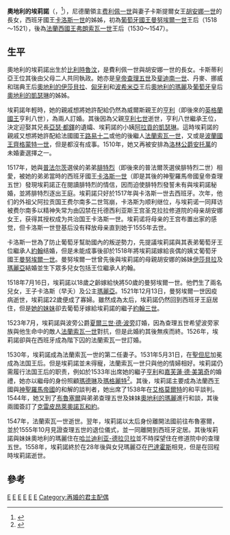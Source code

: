 {{Otheruses|subject=卡斯蒂利亚國王[[費利佩一世|費利佩一世]]的女兒|other=其他同名的奧地利女大公|奧地利的艾蕾諾爾}}
{{noteTA
|1=zh:埃莉諾; zh-tw:艾莉諾;
|2=zh-hans:费利佩;zh-hant:費利佩;zh-tw:腓力;
|3=zh-hans:费尔南多;zh-hant:費爾南多;zh-tw:斐迪南;
|4=zh-hans:卡斯蒂利亚;zh-hant:卡斯蒂利亞;zh-tw:卡斯提爾;
|5=zh-hant:曼努埃爾;zh-tw:曼紐;
}}
{{Infobox royalty
| name = 奧地利的埃莉諾
| image = Joos_van_Cleve_003.jpg
| succession1 = [[葡萄牙君主配偶列表|葡萄牙王后]]
| reign1 = 1518年7月16日-1521年12月23日
| predecessor1 = [[亞拉岡的瑪麗亞_(1482-1517)|阿拉贡的玛丽亚]]
| successor1 = [[奥地利的卡塔里娜_(1507-1578)|奧地利的凱瑟琳]]
| succession2 = [[法国君主配偶列表|法國王后]]
| reign2 = 1530年7月4日-1547年3月31日
| coronation2 = 1531年5月31日
| predecessor2 = [[法蘭西的克洛德|法蘭西的克洛德]]
| successor2 = [[凯瑟琳·德·美第奇|嘉芙蓮·德·麥地奇]]
| spouse = [[曼努埃尔一世_(葡萄牙)|曼努埃爾一世]]<BR>[[弗朗索瓦一世_(法兰西)|法蘭索瓦一世]]
| issue = 維塞乌女公爵[[瑪麗亞_(葡萄牙)|瑪麗亞公主]]
| royal house  =[[哈布斯堡王朝|哈布斯堡王朝]]
| title  =
| father = [[費利佩一世_(卡斯蒂利亚)|费利佩一世]]
| mother = [[胡安娜_(卡斯蒂利亚)|胡安娜一世]]
| birth_date  = {{birth date|1498|11|15|mf=y}}
| birth_place = [[比利時|比利時]][[魯汶|魯汶]]
| death_date  = {{death date and age|1558|2|25|1498|11|15|mf=y}}
| death_place = [[西班牙|西班牙]][[塔拉韋拉拉雷亞爾|塔拉韋拉拉雷亞爾]]
}}

'''奧地利的埃莉諾'''（{{lang|en|Eleanor of Austria}}，{{bd|1498年|11月15日|1558年|2月25日|catIdx=E}}<ref name="Diccionario">{{cite web|title=Portugal - Dicionário Histórico, Corográfico, Heráldico, Biográfico, Bibliográfico, Numismático e Artístico|url=http://www.arqnet.pt/dicionario/leonorrainha2.html|accessdate=2012|author=Leonor (D.)|language=pt|volume=IV|page=170-171|archive-date=2019-09-16|archive-url=https://web.archive.org/web/20190916094146/http://www.arqnet.pt/dicionario/leonorrainha2.html|dead-url=no}}</ref>），尼德蘭領主[[費利佩一世_(卡斯蒂利亞)|费利佩一世]]與妻子卡斯提爾女王[[胡安娜_(卡斯蒂利亞)|胡安娜一世]]的長女，西班牙國王[[查理五世_(神圣罗马帝国)|卡洛斯一世]]的姊姊，初為[[葡萄牙國王|葡萄牙國王]][[曼努埃尔一世_(葡萄牙)|曼努埃爾一世]]王后（1518～1521），後為[[法國國王|法蘭西國王]][[弗朗索瓦一世_(法兰西)|弗朗索瓦一世]]王后（1530～1547）。

== 生平 ==
奧地利的埃莉諾出生於[[比利時|比利時]][[鲁汶|魯汶]]，是費利佩一世與胡安娜一世的長女。卡斯蒂利亞王位其後由父母二人共同執政。她亦是[[皇帝|皇帝]][[查理五世_(神圣罗马帝国)|查理五世]]及[[斐迪南一世_(神圣罗马帝国)|斐迪南一世]]、丹麥、挪威和瑞典王后[[奧地利的伊莎貝拉|奧地利的伊莎貝拉]]、[[匈牙利|匈牙利]]和[[波希米亞|波希米亞]]王后[[匈牙利的瑪麗亞_(1505-1558)|奧地利的瑪麗]]及[[葡萄牙|葡萄牙]]皇后[[奧地利的凱瑟琳_(葡萄牙王后)|奧地利的凱瑟琳]]的姊姊。

埃莉諾年輕時，她的親戚想將她許配給仍然為威爾斯親王的[[亨利八世_(英格兰)|亨利]]（即後來的[[英格蘭君主列表|英格蘭國王]]亨利八世），為兩人訂婚。其後因為父親[[亨利七世_(英格兰)|亨利七世]]逝世，亨利八世繼承王位，決定迎娶其兄長[[亚瑟·都铎|亞瑟·都鐸]]的遺孀、埃莉諾的小姨[[阿拉貢的凱瑟琳|阿拉貢的凱瑟琳]]。這時埃莉諾的親戚又想將她許配給法國國王[[路易十二|路易十二]]或他的後繼人[[弗朗索瓦一世_(法兰西)|法蘭索瓦一世]]，又或是[[波兰君主列表|波蘭國王]][[齊格蒙特一世|齊格蒙特一世]]，但是都沒有成事。1510年，她又再被安排為[[洛林公爵|洛林公爵]][[安托萬_（洛林公爵）|安托萬]]的未婚妻選擇之一。

1517年，她與[[普法尔茨|普法尔茨]]選侯的弟弟[[腓特烈二世_(普法爾茨)|腓特烈]]（即後來的普法爾茨選侯腓特烈二世）相愛，被她的弟弟當時的西班牙國王[[查理五世_(神圣罗马帝国)|卡洛斯一世]]（即是其後的神聖羅馬帝國皇帝查理五世）發現埃莉諾正在閱讀腓特烈的情信，因而迫使腓特烈發誓未有與埃莉諾秘婚，並將腓特烈逐出王庭。埃莉諾只好於1517年與卡洛斯一世去西班牙。次年，他们的外祖父阿拉贡国王费尔南多二世驾崩，卡洛斯为顺利继位，与埃莉诺一同拜访被费尔南多以精神失常为由囚禁在托德西利亚斯王宫圣克拉拉修道院的母亲胡安娜女王，获得其授权成为共治国王卡洛斯一世。埃莉诺将母亲的王宫布置出家的感觉，但卡洛斯一世登基后没有释放母亲直到她于1555年去世。

卡洛斯一世為了防止葡萄牙幫助國內的叛逆勢力，先提議埃莉諾與其表弟葡萄牙王位繼承人[[若昂三世|約翰]]结婚，但是未能成事後卻於1518年將埃莉諾嫁給丧偶的姨丈葡萄牙國王[[曼努埃尔一世_(葡萄牙)|曼努埃爾一世]]。曼努埃爾一世曾先後與埃莉諾的母親胡安娜的姊妹[[伊莎貝拉_(阿拉貢)|伊莎貝拉]]及[[亞拉岡的瑪麗亞_(1482-1517)|瑪麗亞]]結婚並生下眾多兒女包括王位繼承人約翰。

1518年7月16日，埃莉諾以18歲之齡嫁給快將50歲的曼努埃爾一世。他們生了兩名兒女，王子卡洛斯（早夭）及公主[[瑪麗亞_(葡萄牙)|瑪麗亞]]。1521年12月13日，曼努埃爾一世因疫病逝世，埃莉諾22歲便成了寡婦。雖然成為太后，埃莉諾仍然回到西班牙王庭居住，但是[[奧地利的凱瑟琳_(葡萄牙王后)|她的妹妹]]卻去葡萄牙嫁給埃莉諾的繼子[[若昂三世|約翰三世]]。

1523年7月，埃莉諾與波旁公爵[[夏爾三世·德·波旁|夏爾三世·德·波旁]]訂婚，因為查理五世希望波旁家族與他生命中的敵人[[弗朗索瓦一世_(法兰西)|法蘭索瓦一世]]對抗，但是此婚約其後無疾而終。1526年，埃莉諾卻與在西班牙成為階下囚的法蘭索瓦一世訂婚。

1530年，埃莉諾成為法蘭索瓦一世的第二任妻子。1531年5月31日，在[[聖但尼_(塞納-聖但尼省)|聖但尼]]加冕成為法国王后。但是埃莉諾並未得寵，法蘭索瓦一世只與他的情婦相好。埃莉諾仍需履行法国王后的职责，例如於1533年出席她的繼子[[亨利二世_(法兰西)|亨利]]和[[凯瑟琳·德·美第奇|嘉芙蓮·德·美第奇]]的婚禮，她亦以繼母的身份照顧[[瓦盧瓦的瑪德琳|瑪德琳]]及[[法蘭西的瑪格麗特_(1523-1574)|瑪格麗特]]<ref>{{cite book|title=Scottish Queens, 1034-1714|last=Marshall|first=Rosalind K.|page=101|year=2003|publisher=Tuckwell Press}}</ref>。其後，埃莉諾主要成為法蘭西王國與[[神聖羅馬帝國|神聖羅馬帝國]]的和解的談判者，她出席了1538年在[[艾格莫尔特|艾格莫爾特]]的和平談判。1544年，她又到了[[布魯塞爾|布魯塞爾]]與弟弟查理五世及妹妹[[匈牙利的瑪麗亞_(1505-1558)|奧地利的瑪麗]]進行和談，其後兩國簽訂了[[克雷皮昂萊奧諾瓦和約|克雷皮昂萊奧諾瓦和約]]。

1547年，法蘭索瓦一世逝世。翌年，埃莉諾以太后身份離開法國前往布魯塞爾，並於1555年10月見證查理五世的退位儀式，並一同離開到西班牙定居。其後埃莉諾與妹妹奧地利的瑪麗住在[[哈兰迪利亚-德拉贝拉|哈兰迪利亚-德拉贝拉]]並不時探望住在修道院中的查理五世。1558年，埃莉諾終於在28年後與女兒瑪麗亞在[[巴達霍斯|巴達霍斯]]相見，但是在回程時埃莉諾逝世。

==參考==
{{reflist}}
{{Commons category|Eleanor of Austria}}


{{S-start}}
{{S-hou|[[哈布斯堡王朝|哈布斯堡王朝]]|1498年|11月15日|1558年|2月25日}}
{{s-bef|before=[[亚拉冈的玛丽亚_(1482-1517)|阿拉貢的瑪麗亞]]}}
{{s-ttl|title=[[葡萄牙君主配偶列表|葡萄牙王后]]|years=1518–1521}}
{{s-aft|after=[[奥地利的卡塔里娜_(1507-1578)|奧地利的凱瑟琳]]}}
{{s-bef|before=[[法蘭西的克洛德|法蘭西的克洛德]]}}
{{s-ttl|title=[[法國君主配偶列表|法國王后]]|years=1530–1547}}
{{s-aft|after=[[凯瑟琳·德·美第奇|嘉芙蓮·德·麥地奇]]}}
{{S-end}}

{{Authority control}}
[[Category:法國王后|E]]
[[Category:葡萄牙王后|E]]
[[Category:法國女性政治人物|E]]
[[Category:西班牙王女|E]]
[[Category:西班牙君主女儿|E]]
[[Category:哈布斯堡王朝|E]]
[[Category:再婚的君主配偶|Category:再婚的君主配偶]]